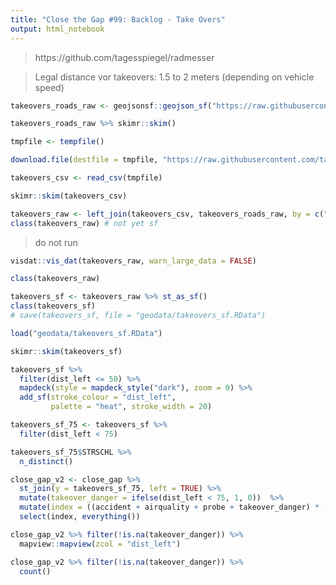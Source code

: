 ```yaml
---
title: "Close the Gap #99: Backlog - Take Overs"
output: html_notebook
---
```


> https://github.com/tagesspiegel/radmesser

> Legal distance vor takeovers: 1.5 to 2 meters (depending on vehicle speed)

```r
takeovers_roads_raw <- geojsonsf::geojson_sf("https://raw.githubusercontent.com/tagesspiegel/radmesser/master/opendata/detailnetz_ueberholvorgaenge.geo.json")
```

```r
takeovers_roads_raw %>% skimr::skim()
```

```r
tmpfile <- tempfile()

download.file(destfile = tmpfile, "https://raw.githubusercontent.com/tagesspiegel/radmesser/master/opendata/ueberholvorgaenge.csv")

takeovers_csv <- read_csv(tmpfile)
```

```r
skimr::skim(takeovers_csv)
```

```r
takeovers_raw <- left_join(takeovers_csv, takeovers_roads_raw, by = c("STRSCHL"))
class(takeovers_raw) # not yet sf
```

> do not run

```r
visdat::vis_dat(takeovers_raw, warn_large_data = FALSE)
```

```r
class(takeovers_raw)
```

```r
takeovers_sf <- takeovers_raw %>% st_as_sf()
class(takeovers_sf)
# save(takeovers_sf, file = "geodata/takeovers_sf.RData")
```
```r
load("geodata/takeovers_sf.RData")
```

```r
skimr::skim(takeovers_sf)
```



```r
takeovers_sf %>% 
  filter(dist_left <= 50) %>% 
  mapdeck(style = mapdeck_style("dark"), zoom = 0) %>% 
  add_sf(stroke_colour = "dist_left",
         palette = "heat", stroke_width = 20)
```

```r
takeovers_sf_75 <- takeovers_sf %>% 
  filter(dist_left < 75)

takeovers_sf_75$STRSCHL %>% 
  n_distinct()
```

```r
close_gap_v2 <- close_gap %>% 
  st_join(y = takeovers_sf_75, left = TRUE) %>% 
  mutate(takeover_danger = ifelse(dist_left < 75, 1, 0))  %>% 
  mutate(index = ((accident + airquality + probe + takeover_danger) * -1)) %>% 
  select(index, everything())
```

```r
close_gap_v2 %>% filter(!is.na(takeover_danger)) %>% 
  mapview::mapview(zcol = "dist_left")
```

```r
close_gap_v2 %>% filter(!is.na(takeover_danger)) %>% 
  count()
```

